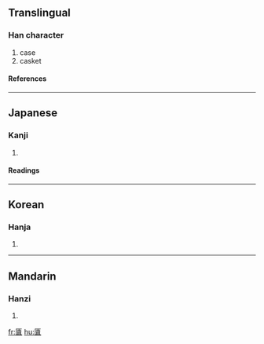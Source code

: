 ==Translingual==
===Han character===
{{Han char|rn=22|rad=匚|as=15|sn=17|four=|canj=尸土田金 (SGWC)}}
# case
# casket
====References====
{{Han ref|kx=0154.300|dkj=02662|dj=0347.020|hdz=10090.130|uh=5335|ud=21301}}
----
==Japanese==
===Kanji===
{{ja-kanji|grade=|rs=匚15}}
# {{defn|Japanese}} 
====Readings====
{{ja-readings|on=[[とく]] (toku), [[どく]] (doku)|kun=[[ひつ]] (hitsu), [[はこ]] (hako)}}
----
==Korean==
===Hanja===
{{ko-hanja|hangeul=독|rv=dok|mr=tok}}
# {{defn|Korean}}
----
==Mandarin==
===Hanzi===
{{cmn-hanzi|pin=[[dú]] ([[du2]])|wg=tu<sup>2</sup>}}
# {{defn|Mandarin}}

[[fr:匵]]
[[hu:匵]]